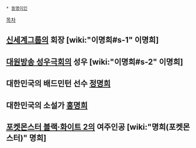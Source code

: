  * [[동명이인]]

[[목차]]

== [[신세계그룹]]의 회장 [wiki:"이명희#s-1" 이명희] ==
== [[대원방송 성우극회]]의 성우 [wiki:"이명희#s-2" 이명희] ==
== 대한민국의 배드민턴 선수 [[정명희]] ==
== 대한민국의 소설가 [[홍명희]] ==
== [[포켓몬스터 블랙·화이트 2]]의 여주인공 [wiki:"명희(포켓몬스터)" 명희] ==

